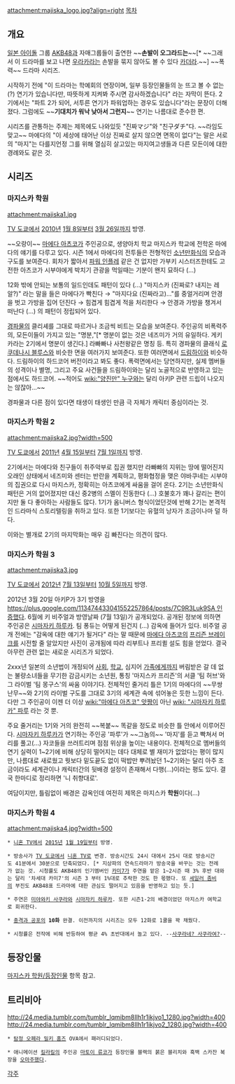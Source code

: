 {{{+1 マジすか学園}}}
attachment:majiska_logo.jpg?align=right
[[목차]]

== 개요 ==
[[일본 아이돌]] 그룹 [[AKB48]]과 자매그룹들이 출연한 ~~'''손발이 오그라드는'''~~[* ~~그래서 이 드라마를 보고 나면 [[우라카라]]는 손발을 묶지 않아도 볼 수 있다 [[카더라]].~~] ~~폭력~~ 드라마 시리즈.

시작하기 전에 "이 드라마는 학예회의 연장이며, 일부 등장인물들의 눈 뜨고 볼 수 없는 (?) 연기가 있습니다만, 따뜻하게 지켜봐 주시면 감사하겠습니다" 라는 자막이 뜬다. 2기에서는 "파트 2가 되어, 서투른 연기가 파워업하는 경우도 있습니다"라는 문장이 더해졌다. 그럼에도 ~~'''기대치가 워낙 낮아서 그런지'''~~ 연기는 나름대로 준수한 편. 

시리즈를 관통하는 주제는 제목에도 나와있듯 "진짜マジ"와 "친구ダチ"다. ~~라임도 맞고~~ 마에다의 "이 세상에 태어난 이상 진짜로 살지 않으면 면목이 없다"는 말은 서로의 "마지"는 다를지언정 그를 위해 열심히 살고있는 마지여고생들과 다른 모든이에 대한 경례와도 같은 것. 

== 시리즈 ==
=== 마지스카 학원 ===
attachment:majiska1.jpg

[[TV 도쿄]]에서 [[2010년]] [[1월 8일]]부터 [[3월 26일]]까지 방영.

~~오랑이~~ [[마에다 아츠코]]가 주인공으로, 생양아치 학교 마지스카 학교에 전학온 마에다의 얘기를 다루고 있다. 시즌 1에서 마에다의 전투들은 전형적인 [[소년만화]]식의 모습과 구도를 보여준다. 회차가 짧아서 [[파워 인플레]] 같은 건 없지만 가부키 시스터즈한테도 고전한 아츠코가 시부야에게 박치기 관광을 먹일때는 기분이 왠지 묘하다 (...)

12화 밖에 안되는 보통의 일드인데도 패턴이 있다 (...) "마지스카 (진짜로? 내지는 레알?)" 라는 말을 들은 마에다가 빡친다 →  "마지다요 (진짜라고)..."를 중얼거리며 안경을 벗고 가방을 집어 던진다 →  힘겹게 힘겹게 적을 처리한다 →  안경과 가방을 챙겨서 떠난다 (...) 의 패턴이 정립되어 있다.

[[경파]]물의 클리셰를 그대로 따르거나 조금씩 비트는 모습을 보여준다. 주인공의 비폭력주의, 모든이들이 가지고 있는 "명분,"[* 명분이 없는 것은 네즈미가 거의 유일하다. 게키카라는 2기에서 명분이 생긴다.] 라빠빠나 사천왕같은 명칭 등. 특히 경파물의 클래식 [[로쿠데나시 블루스]]와 비슷한 면을 여러가지 보여준다. 또한 여러면에서 [[드림하이]]와 비슷하다. 드림하이의 하드코어 버전이라고 봐도 좋다. 폭력면에서는 당연하지만, 실제 멤버들의 성격이나 별명, 그리고 주요 사건들을 드림하이와는 달리 노골적으로 반영하고 있는 점에서도 하드코어. ~~적어도 [[wiki:"양진만" 누구]]와는 달리 아키P 관련 드립이 나오지는 않잖아...~~

경파물과 다른 점이 있다면 태생이 태생인 만큼 극 자체가 캐릭터 중심이라는 것. 

=== 마지스카 학원 2 ===
attachment:majiska2.jpg?width=500

[[TV 도쿄]]에서 [[2011년]] [[4월 15일]]부터 [[7월 1일]]까지 방영.

2기에서는 마에다와 친구들이 취주악부로 집권 했지만 라빠빠의 지위는 땅에 떨어진지 오래인 상태에서 네즈미와 센터는 반란을 계획하고, 평화협정을 맺은 야바쿠네는 시부야의 집권으로 다시 마지스카, 정확히는 아츠코에게 싸움을 걸어 온다. 2기는 소년만화식 패턴은 거의 없어졌지만 대신 중2병의 스멜이 진동한다 (…) 호불호가 꽤나 갈리는 편이지만 둘 다 좋아하는 사람들도 많다. 1기가 옴니버스 형식이었던것에 반해 2기는 본격적인 드라마식 스토리텔링을 취하고 있다. 또한 1기보다는 유혈의 낭자가 조금이나마 덜 하다. 

이와는 별개로 2기의 마지막화는 매우 김 빠진다는 의견이 많다.

=== 마지스카 학원 3 ===
attachment:majiska3.jpg

[[TV 도쿄]]에서 [[2012년]] [[7월 13일]]부터 [[10월 5일]]까지 방영.

2012년 3월 20일 아키P가 3기 방영을 [[https://plus.google.com/113474433041552257864/posts/7C9R3Luk9SA 인증]]했다. 6월에 키 비주얼과 방영날짜 (7월 13일)가 공개되었다. 공개된 정보에 의하면 주인공은 [[시마자키 하루카]]. 팀 퐁듀는 어떻게 된건지 (...) 감옥에 들어가 있다. 비주얼 공개 전에는 "감옥에 대한 얘기가 될거다" 라는 말 때문에 [[마에다 아츠코]]의 [[프리즌 브레이크]]를 시전할 줄 알았지만 사진이 공개됨에 따라 리부트나 프리퀼 설도 힘을 얻었다. 결국 아무런 관련 없는 새로운 시리즈가 되었다.

2xxx년 일본의 소년법이 개정되어 [[사회]], [[학교]], 심지어 [[가족]]에게까지 버림받은 갈 데 없는 불량소녀들을 무기한 감금시키는 소년원, 통칭 '마지스카 프리즌'의 서클 '팀 허브'와 그 라이벌 '팀 몽구스'의 싸움 이야기다. 전체적인 줄거리 틀은 1기의 마에다의 ~~무쌍난무~~와 2기의 라이벌 구도를 그대로 3기의 세계관 속에 섞어놓은 듯한 느낌이 든다. 다만 그 주인공이 이젠 더 이상  [[wiki:"마에다 아츠코" 앗짱]]이 아닌 [[wiki: "시마자키 하루카" 파루]] 라는 것 뿐.

주요 줄거리는 1기와 거의 완전히 ~~복붙~~ 똑같을 정도로 비슷한 틀 안에서 이루어진다. [[시마자키 하루카]]가 연기하는 주인공 '파루'가 ~~그놈의~~ '마지'를 듣고 빡쳐서 머리를 풀고(...) 자코들을 쓰러트리며 점점 위상을 높이는 내용이다. 전체적으로 멤버들의 연기 실력이 1~2기에 비해 상당히 떨어지는 데다 대체로 별 재미가 없었다는 평이 많지만, 나름대로 새로웠고 뭣보다 밑도끝도 없이 떡밥만 뿌려놨던 1~2기와는 달리 아주 조금이라도 세계관이나 캐릭터간의 뒷배경 설정이 존재해서 다행(...)이라는 평도 있다. 결국 한마디로 정리하면 '니 취향대로'. 

여담이지만, 틀림없이 배경은 감옥인데 여전히 제목은 마지스카 '''학원'''이다(...)

=== 마지스카 학원 4 ===
attachment:majiska4.jpg?width=500

 * [[니혼 TV]]에서 [[2015년]] [[1월 19일]]부터 방영.

 * 방송사가 [[TV 도쿄]]에서 [[니혼 TV]]로 변경. 방송시간도 24시 대에서 25시 대로 방송시간도 41분에서 30분으로 단축되었다. [* 지상파의 연속드라마가 방송국을 바꾸는 것는 전례가 없는 것. 시청률도 AKB48의 인기멤버인 [[카미7]]가 주연을 맡은 1~2시즌 때 3% 후반 대와는 달리 '차세대 카미7'의 시즌 3 부터 1%대로 추락한 것도 한 몫했다. 또 [[세일러 좀비]]의 부진도 AKB48표 드라마에 대한 관심도 떨어지고 있음을 반영하고 있는 듯.] 

 * 주연은 [[미야와키 사쿠라]]와 [[시마자키 하루카]]. 또한 시즌1·2의 배경이었던 마지스카 여학교로 회귀한다. 

 * [[충격과 공포]]의 '''10화''' 완결. 이전까지의 시리즈는 모두 12화로 1쿨을 꽉 채웠다.

 * 시청률은 전작에 비해 반등하여 평균 4% 초반대에서 놀고 있다. --[[타짜(영화)|사쿠라네? 사쿠라여?]]--
== 등장인물 ==
[[마지스카 학원/등장인물]] 항목 참고.

== 트리비아 ==
http://24.media.tumblr.com/tumblr_lqmibm8Ilh1r1ikjvo1_1280.jpg?width=400
http://24.media.tumblr.com/tumblr_lqmibm8Ilh1r1ikjvo2_1280.jpg?width=400
 * [[탐정 오페라 밀키 홈즈]] OVA에서 패러디되었다.

 * 애니메이션 [[킬라킬]]의 주인공 [[마토이 류코]]가 등장인물 블랙의 붉은 블리치와 흑백 스카잔 복장을 [[오마주]]했다. 

[[각주]]
